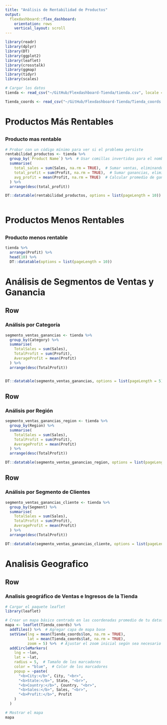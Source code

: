 ---
title: "Análisis de Rentabilidad de Productos"
output: 
  flexdashboard::flex_dashboard:
    orientation: rows
    vertical_layout: scroll
---

```{r setup, include=FALSE}
library(readr)
library(dplyr)
library(DT)
library(ggplot2)
library(leaflet)
library(crosstalk)
library(ggmap)
library(tidyr)
library(scales)

# Cargar los datos
tienda <- read_csv("~/GitHub/Flexdashboard-Tienda/tienda.csv", locale = locale(encoding = "UTF-8"))

Tienda_coords <- read_csv("~/GitHub/Flexdashboard-Tienda/Tienda_coords.csv", locale = locale(encoding = "UTF-8"))

```

# Productos Más Rentables {data-icon=fa-bar-chart}

##  

### Producto mas rentable

```{r Mas Rentable, fig.height=50}
# Probar con un código mínimo para ver si el problema persiste
rentabilidad_productos <- tienda %>%
  group_by(`Product Name`) %>%  # Usar comillas invertidas para el nombre de la columna con espacio
  summarise(
    total_sales = sum(Sales, na.rm = TRUE),  # Sumar ventas, eliminando valores NA
    total_profit = sum(Profit, na.rm = TRUE),  # Sumar ganancias, eliminando valores NA
    avg_profit = mean(Profit, na.rm = TRUE)  # Calcular promedio de ganancias, eliminando valores NA
  ) %>%
  arrange(desc(total_profit))

DT::datatable(rentabilidad_productos, options = list(pageLength = 10))



```

# Productos Menos Rentables {data-icon=fa-exclamation-triangle}
##
### Producto menos rentable

```{r}
tienda %>%
  arrange(Profit) %>%
  head(10) %>%
  DT::datatable(options = list(pageLength = 10))

```

# Análisis de Segmentos de Ventas y Ganancia {data-icon=fa-pie-chart}

## Row {data-width=350}

### Análisis por Categoría

```{r}
segmento_ventas_ganancias <- tienda %>%
  group_by(Category) %>%  
  summarise(
    TotalSales = sum(Sales),
    TotalProfit = sum(Profit),
    AverageProfit = mean(Profit)  
  ) %>%
  arrange(desc(TotalProfit))  


DT::datatable(segmento_ventas_ganancias, options = list(pageLength = 5))

```

## Row {data-width=350}

### Análisis por Región

```{r}
segmento_ventas_ganancias_region <- tienda %>%
  group_by(Region) %>%  
  summarise(
    TotalSales = sum(Sales),
    TotalProfit = sum(Profit),
    AverageProfit = mean(Profit)  
  ) %>%
  arrange(desc(TotalProfit))  

DT::datatable(segmento_ventas_ganancias_region, options = list(pageLength = 5))

```

## Row {data-width=350}

### Análisis por Segmento de Clientes

```{r}
segmento_ventas_ganancias_cliente <- tienda %>%
  group_by(Segment) %>%  
  summarise(
    TotalSales = sum(Sales),
    TotalProfit = sum(Profit),
    AverageProfit = mean(Profit)  
  ) %>%
  arrange(desc(TotalProfit))  

DT::datatable(segmento_ventas_ganancias_cliente, options = list(pageLength = 5))

```

# Analisis Geografico

## Row {data-width=350}

### Analisis geográfico de Ventas e Ingresos de la Tienda

```{r}
# Cargar el paquete leaflet
library(leaflet)

# Crear un mapa básico centrado en las coordenadas promedio de tu dataset
mapa <- leaflet(Tienda_coords) %>%
  addTiles() %>%  # Agregar capa de mapa base
  setView(lng = mean(Tienda_coords$lon, na.rm = TRUE), 
          lat = mean(Tienda_coords$lat, na.rm = TRUE), 
          zoom = 5) %>%  # Ajustar el zoom inicial según sea necesario
  addCircleMarkers(
    lng = ~lon,
    lat = ~lat,
    radius = 5,  # Tamaño de los marcadores
    color = "blue",  # Color de los marcadores
    popup = ~paste(
      "<b>City:</b>", City, "<br>",
      "<b>State:</b>", State, "<br>",
      "<b>Country:</b>", Country, "<br>",
      "<b>Sales:</b>", Sales, "<br>",
      "<b>Profit:</b>", Profit
    )
  )

# Mostrar el mapa
mapa

```

